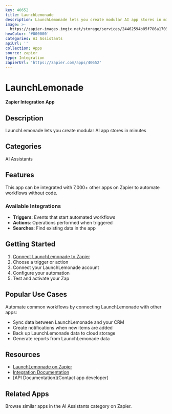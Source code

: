 ```yaml
---
key: 40652
title: LaunchLemonade
description: LaunchLemonade lets you create modular AI app stores in minutes
image: >-
  https://zapier-images.imgix.net/storage/services/24462594b85f786a170392c231981e70.png?auto=format%2Ccompress&ixlib=python-3.0.0&q=50
hexColor: '#000000'
categories: AI Assistants
apiUrl: ''
collection: Apps
source: zapier
type: Integration
zapierUrl: 'https://zapier.com/apps/40652'
---
```

# LaunchLemonade

**Zapier Integration App**

## Description

LaunchLemonade lets you create modular AI app stores in minutes

## Categories

AI Assistants

## Features

This app can be integrated with 7,000+ other apps on Zapier to automate workflows without code.

### Available Integrations

- **Triggers**: Events that start automated workflows
- **Actions**: Operations performed when triggered
- **Searches**: Find existing data in the app

## Getting Started

1. [Connect LaunchLemonade to Zapier](https://zapier.com/apps/40652)
2. Choose a trigger or action
3. Connect your LaunchLemonade account
4. Configure your automation
5. Test and activate your Zap

## Popular Use Cases

Automate common workflows by connecting LaunchLemonade with other apps:

- Sync data between LaunchLemonade and your CRM
- Create notifications when new items are added
- Back up LaunchLemonade data to cloud storage
- Generate reports from LaunchLemonade data

## Resources

- [LaunchLemonade on Zapier](https://zapier.com/apps/40652)
- [Integration Documentation](https://zapier.com/apps/40652/integrations)
- [API Documentation](Contact app developer)

## Related Apps

Browse similar apps in the AI Assistants category on Zapier.

